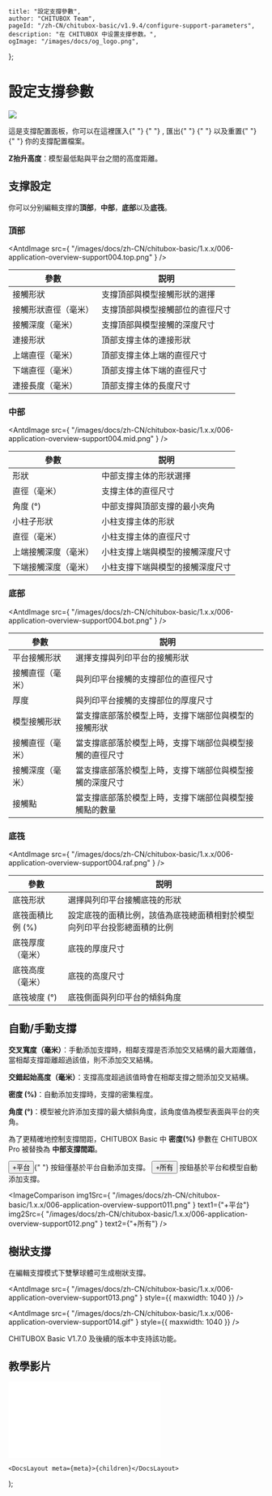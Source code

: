 
	title: "設定支撐參數",
	author: "CHITUBOX Team",
	pageId: "/zh-CN/chitubox-basic/v1.9.4/configure-support-parameters",
	description: "在 CHITUBOX 中设置支撑参数。",
	ogImage: "/images/docs/og_logo.png",
};

# 設定支撐參數

<div style={{ width: "100%", overflow: "auto" }}>
	<img
		src={
			"/images/docs/zh-CN/chitubox-basic/1.x.x/006-application-overview-support004.png"
		}
		style={{
			float: "right",
			paddingLeft: "1em",
			paddingBottom: "1em",
			maxWidth: "50%",
		}}
	/>
	<p>
		這是支撐配置面板，你可以在這裡匯入{" "}
		<AntdImage
			src={
				"/images/docs/zh-CN/chitubox-basic/1.x.x/006-application-overview-support008.png"
			}
		/>{" "}
		, 匯出{" "}
		<AntdImage
			src={
				"/images/docs/zh-CN/chitubox-basic/1.x.x/006-application-overview-support009.png"
			}
		/>{" "}
		以及重置{" "}
		<AntdImage
			src={
				"/images/docs/zh-CN/chitubox-basic/1.x.x/006-application-overview-support007.png"
			}
		/>{" "}
		你的支撐配置檔案。
	</p>
	<p>
		<b>Z抬升高度</b>：模型最低點與平台之間的高度距離。
	</p>
	<AntdImage
		src={
			"/images/docs/zh-CN/chitubox-basic/1.x.x/gif/009-z-lift-height.gif"
		}
		style={{ maxWidth: "200px" }}
	/>
</div>

## 支撑設定

你可以分别編輯支撑的<b>頂部</b>，<b>中部</b>，<b>底部</b>以及<b>底筏</b>。

### 頂部

<AntdImage
	src={
		"/images/docs/zh-CN/chitubox-basic/1.x.x/006-application-overview-support004.top.png"
	}
/>

| 參數                 | 説明                             |
| -------------------- | -------------------------------- |
| 接觸形狀             | 支撐頂部與模型接觸形狀的選擇     |
| 接觸形狀直徑（毫米） | 支撐頂部與模型接觸部位的直徑尺寸 |
| 接觸深度（毫米）     | 支撐頂部與模型接觸的深度尺寸     |
| 連接形狀             | 頂部支撐主体的連接形狀           |
| 上端直徑（毫米）     | 頂部支撐主体上端的直徑尺寸       |
| 下端直徑（毫米）     | 頂部支撐主体下端的直徑尺寸       |
| 連接長度（毫米）     | 頂部支撐主体的長度尺寸           |

### 中部

<AntdImage
	src={
		"/images/docs/zh-CN/chitubox-basic/1.x.x/006-application-overview-support004.mid.png"
	}
/>

| 參數                 | 説明                             |
| -------------------- | -------------------------------- |
| 形狀                 | 中部支撐主体的形狀選擇           |
| 直徑（毫米）         | 支撐主体的直徑尺寸               |
| 角度 (°)             | 中部支撐與頂部支撐的最小夾角     |
| 小柱子形狀           | 小柱支撐主体的形狀               |
| 直徑（毫米）         | 小柱支撐主体的直徑尺寸           |
| 上端接觸深度（毫米） | 小柱支撐上端與模型的接觸深度尺寸 |
| 下端接觸深度（毫米） | 小柱支撐下端與模型的接觸深度尺寸 |

### 底部

<AntdImage
	src={
		"/images/docs/zh-CN/chitubox-basic/1.x.x/006-application-overview-support004.bot.png"
	}
/>

| 參數             | 説明                                                     |
| ---------------- | -------------------------------------------------------- |
| 平台接觸形狀     | 選擇支撐與列印平台的接觸形狀                             |
| 接觸直徑（毫米） | 與列印平台接觸的支撐部位的直徑尺寸                       |
| 厚度             | 與列印平台接觸的支撐部位的厚度尺寸                       |
| 模型接觸形狀     | 當支撐底部落於模型上時，支撐下端部位與模型的接觸形狀     |
| 接觸直徑（毫米） | 當支撐底部落於模型上時，支撐下端部位與模型接觸的直徑尺寸 |
| 接觸深度（毫米） | 當支撐底部落於模型上時，支撐下端部位與模型接觸的深度尺寸 |
| 接觸點           | 當支撐底部落於模型上時，支撐下端部位與模型接觸點的數量   |

### 底筏

<AntdImage
	src={
		"/images/docs/zh-CN/chitubox-basic/1.x.x/006-application-overview-support004.raf.png"
	}
/>

| 參數             | 説明                                                                     |
| ---------------- | ------------------------------------------------------------------------ |
| 底筏形狀         | 選擇與列印平台接觸底筏的形狀                                             |
| 底筏面積比例 (%) | 設定底筏的面積比例，該值為底筏總面積相對於模型向列印平台投影總面積的比例 |
| 底筏厚度（毫米） | 底筏的厚度尺寸                                                           |
| 底筏高度（毫米） | 底筏的高度尺寸                                                           |
| 底筏坡度 (°)     | 底筏側面與列印平台的傾斜角度                                             |

## 自動/手動支撐

<p>
	<b>交叉寬度（毫米）</b>：手動添加支撐時，相鄰支撐是否添加交叉結構的最大距離值，當相鄰支撐距離超過該值，則不添加交叉結構。
</p>

<ImageContainer>
	<AntdImage
		src={"/images/docs/zh-CN/chitubox-basic/1.x.x/gif/41Cross Width.gif"}
		style={{ maxWidth: "200px" }}
	/>
</ImageContainer>

<p>
	<b>交錯起始高度（毫米）</b>：支撐高度超過該值時會在相鄰支撐之間添加交叉結構。
</p>

<ImageContainer>
	<AntdImage
		src={
			"/images/docs/zh-CN/chitubox-basic/1.x.x/gif/18Staggered starting height.gif"
		}
		style={{ maxWidth: "200px" }}
	/>
</ImageContainer>

<p>
	<b>密度 (%)</b>：自動添加支撐時，支撐的密集程度。
</p>

<ImageContainer>
	<AntdImage
		src={"/images/docs/zh-CN/chitubox-basic/1.x.x/gif/19density.gif"}
		style={{ maxWidth: "200px" }}
	/>
</ImageContainer>

<p>
	<b>角度 (°)</b>：模型被允許添加支撐的最大傾斜角度，該角度值為模型表面與平台的夾角。
</p>

<ImageContainer>
	<AntdImage
		src={"/images/docs/zh-CN/chitubox-basic/1.x.x/gif/020angle.gif"}
		style={{ maxWidth: "200px" }}
	/>
</ImageContainer>

<Admonition type="note" title="注意">
	為了更精確地控制支撐間距，CHITUBOX Basic 中 <b>密度(%)</b> 參數在 CHITUBOX
	Pro 被替換為 <b>中部支撐間距</b>。
</Admonition>

<p>
	<button className="button button--secondary">+平台</button>{" "}
	按鈕僅基於平台自動添加支撐。
	<button className="button button--secondary">+所有</button> 按鈕基於平台和模型自動添加支撐。
</p>

<ImageComparison
	img1Src={
		"/images/docs/zh-CN/chitubox-basic/1.x.x/006-application-overview-support011.png"
	}
	text1={"+平台"}
	img2Src={
		"/images/docs/zh-CN/chitubox-basic/1.x.x/006-application-overview-support012.png"
	}
	text2={"+所有"}
/>

## 樹狀支撐

在編輯支撐模式下雙擊球體可生成樹狀支撐。

<AntdImage
	src={
		"/images/docs/zh-CN/chitubox-basic/1.x.x/006-application-overview-support013.png"
	}
	style={{ maxwidth: 1040 }}
/>

<AntdImage
	src={
		"/images/docs/zh-CN/chitubox-basic/1.x.x/006-application-overview-support014.gif"
	}
	style={{ maxwidth: 1040 }}
/>

<Admonition type="note" title="注意">
	CHITUBOX Basic V1.7.0 及後續的版本中支持該功能。
</Admonition>

## 教學影片

<BilibiliVideoContainer>
	<iframe
		src="//player.bilibili.com/player.html?aid=460683740&bvid=BV1q5411u7Ac&cid=341976832&page=1"
		scrolling="no"
		border="0"
		frameborder="no"
		framespacing="0"
		allowfullscreen="true"
	></iframe>
</BilibiliVideoContainer>

	<DocsLayout meta={meta}>{children}</DocsLayout>
);
